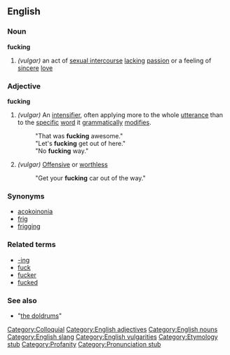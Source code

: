 ==English==

===Noun===
'''fucking'''

# ''(vulgar)'' an act of [[sexual intercourse]] [[lack]]ing [[passion]] or a feeling of [[sincere]] [[love]]

===Adjective===
'''fucking'''

# ''(vulgar)'' An [[intensifier]], often applying more to the whole [[utterance]] than to the [[specific]] [[word]] it [[grammatically]] [[modifies]].
#: "That was '''fucking''' awesome."
#: "Let's '''fucking''' get out of here."
#: "No '''fucking''' way."
# ''(vulgar)'' [[Offensive]] or [[worthless]]
#: "Get your '''fucking''' car out of the way."

===Synonyms===
* [[acokoinonia]]
* [[frig]]
* [[frigging]]

===Related terms===
* [[-ing]]
* [[fuck]]
* [[fucker]]
* [[fucked]]

===See also===
* "[[the doldrums]]"

[[Category:Colloquial]]
[[Category:English adjectives]]
[[Category:English nouns]]
[[Category:English slang]]
[[Category:English vulgarities]]
[[Category:Etymology stub]]
[[Category:Profanity]]
[[Category:Pronunciation stub]]